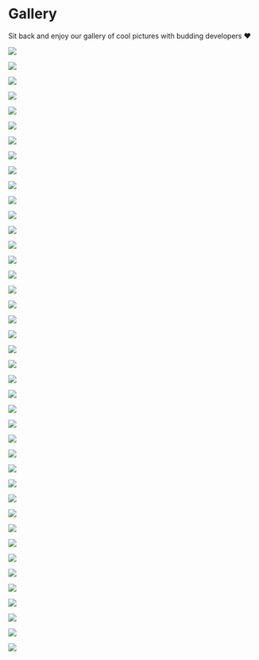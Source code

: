 # Gallery

Sit back and enjoy our gallery of cool pictures with budding developers ❤

![](../public/images/gallery/gallery_1.jpg)

![](../public/images/gallery/gallery_2.jpg)

![](../public/images/gallery/gallery_3.jpg)

![](../public/images/gallery/gallery_4.jpg)

![](../public/images/gallery/gallery_5.jpg)

![](../public/images/gallery/gallery_6.jpg)

![](../public/images/gallery/gallery_7.jpg)

![](../public/images/gallery/gallery_8.jpg)

![](../public/images/gallery/gallery_9.jpg)

![](../public/images/gallery/gallery_10.jpg)

![](../public/images/gallery/gallery_11.jpg)

![](../public/images/gallery/gallery_12.jpg)

![](../public/images/gallery/gallery_41.jpg)

![](../public/images/gallery/gallery_13.jpg)

![](../public/images/gallery/gallery_14.jpg)

![](../public/images/gallery/gallery_15.jpg)

![](../public/images/gallery/gallery_16.jpg)

![](../public/images/gallery/gallery_17.jpg)

![](../public/images/gallery/gallery_18.jpg)

![](../public/images/gallery/gallery_19.jpg)

![](../public/images/gallery/gallery_20.jpg)

![](../public/images/gallery/gallery_21.jpg)

![](../public/images/gallery/gallery_22.jpg)

![](../public/images/gallery/gallery_23.jpg)

![](../public/images/gallery/gallery_24.jpg)

![](../public/images/gallery/gallery_25.jpg)

![](../public/images/gallery/gallery_26.jpg)

![](../public/images/gallery/gallery_27.jpg)

![](../public/images/gallery/gallery_28.jpg)

![](../public/images/gallery/gallery_29.jpg)

![](../public/images/gallery/gallery_30.jpg)

![](../public/images/gallery/gallery_31.jpg)

![](../public/images/gallery/gallery_32.jpg)

![](../public/images/gallery/gallery_33.jpg)

![](../public/images/gallery/gallery_34.jpg)

![](../public/images/gallery/gallery_35.jpg)

![](../public/images/gallery/gallery_36.jpg)

![](../public/images/gallery/gallery_37.jpg)

![](../public/images/gallery/gallery_38.jpg)

![](../public/images/gallery/gallery_39.jpg)

![](../public/images/gallery/gallery_40.jpg)